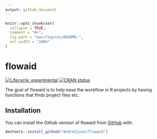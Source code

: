 ```yaml
---
output: github_document
---
```


<!-- README.md is generated from README.Rmd. Please edit that file -->

```r
knitr::opts_chunk$set(
  collapse = TRUE,
  comment = "#>",
  fig.path = "man/figures/README-",
  out.width = "100%"
)
```

# flowaid

<!-- badges: start -->
[![Lifecycle: experimental](https://img.shields.io/badge/lifecycle-experimental-orange.svg)](https://lifecycle.r-lib.org/articles/stages.html#experimental)
[![CRAN status](https://www.r-pkg.org/badges/version/flowaid)](https://CRAN.R-project.org/package=flowaid)
<!-- badges: end -->

The goal of flowaid is to help ease the workflow in R projects by having
functions that finds project files etc.

## Installation

You can install the Github version of flowaid from [GitHub](https://github.com/AndreSjuve/texaid) with:

```r
devtools::install_github("AndreSjuve/flowaid")
```
